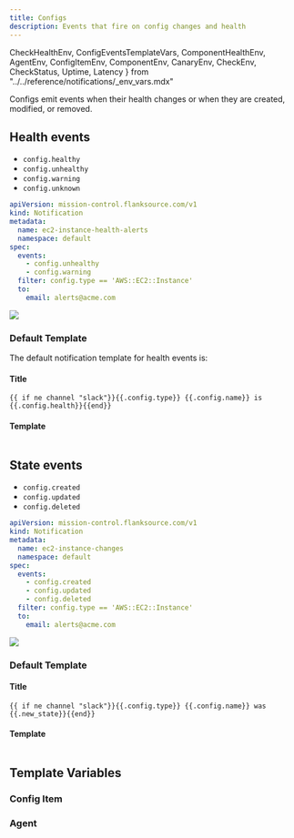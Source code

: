 ```yaml
---
title: Configs
description: Events that fire on config changes and health
---
```


  CheckHealthEnv, ConfigEventsTemplateVars, ComponentHealthEnv,
  AgentEnv, ConfigItemEnv, ComponentEnv, CanaryEnv, CheckEnv, CheckStatus,
  Uptime, Latency
} from "../../reference/notifications/_env_vars.mdx"

Configs emit events when their health changes or when they are created, modified, or removed.

## Health events

- `config.healthy`
- `config.unhealthy`
- `config.warning`
- `config.unknown`

```yaml title="ec2-health-notification.yaml"
apiVersion: mission-control.flanksource.com/v1
kind: Notification
metadata:
  name: ec2-instance-health-alerts
  namespace: default
spec:
  events:
    - config.unhealthy
    - config.warning
  filter: config.type == 'AWS::EC2::Instance'
  to:
    email: alerts@acme.com
```

![](./slack-notification-catalog-unhealthy.png)


### Default Template

The default notification template for health events is:

#### Title

```
{{ if ne channel "slack"}}{{.config.type}} {{.config.name}} is {{.config.health}}{{end}}
```

#### Template

```txt file=../../../modules/mission-control/notification/templates/config.health

```

## State events

- `config.created`
- `config.updated`
- `config.deleted`

```yaml title="ec2-instance-updates.yaml"
apiVersion: mission-control.flanksource.com/v1
kind: Notification
metadata:
  name: ec2-instance-changes
  namespace: default
spec:
  events:
    - config.created
    - config.updated
    - config.deleted
  filter: config.type == 'AWS::EC2::Instance'
  to:
    email: alerts@acme.com
```

![](./slack-notification-catalog-updated.png)

### Default Template

#### Title

```
{{ if ne channel "slack"}}{{.config.type}} {{.config.name}} was {{.new_state}}{{end}}
```

#### Template

```txt file=../../../modules/mission-control/notification/templates/config.db.update

```

## Template Variables

<ConfigEventsTemplateVars />

### Config Item
<ConfigItemEnv />

### Agent
<AgentEnv />
